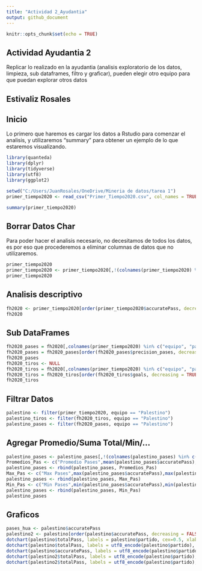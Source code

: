 ```yaml
---
title: "Actividad 2_Ayudantia"
output: github_document
---
```


```r
knitr::opts_chunk$set(echo = TRUE)
```
## Actividad Ayudantia 2
Replicar lo realizado en la ayudantia (analisis exploratorio de los datos, limpieza, sub dataframes, filtro y graficar), pueden elegir otro equipo para que puedan explorar otros datos

## Estivaliz Rosales

## Inicio

Lo primero que haremos es cargar los datos a Rstudio para comenzar el analisis, y utilizaremos "summary" para obtener un ejemplo de lo que estaremos visualizando.

```r
library(quanteda)
library(dplyr)
library(tidyverse)
library(utf8)
library(ggplot2)

setwd("C:/Users/JuanRosales/OneDrive/Mineria de datos/tarea 1")
primer_tiempo2020 <- read_csv("Primer_Tiempo2020.csv", col_names = TRUE)

summary(primer_tiempo2020)
```

## Borrar Datos Char

Para poder hacer el analisis necesario, no decesitamos de todos los datos, es por eso que procederemos a eliminar columnas de datos que no utilizaremos.
```r
primer_tiempo2020
primer_tiempo2020 <- primer_tiempo2020[,!(colnames(primer_tiempo2020) %in% c("id_partido", "fasepartido", "local", "tiempo","formationUsed", "torneo"))]
primer_tiempo2020
```

## Analisis descriptivo

```r
fh2020 <- primer_tiempo2020[order(primer_tiempo2020$accuratePass, decreasing = TRUE),]
fh2020
```

## Sub DataFrames
```r
fh2020_pases = fh2020[,colnames(primer_tiempo2020) %in% c("equipo", "partido", "accuratePass", "totalPass", "precision_pases")]
fh2020_pases = fh2020_pases[order(fh2020_pases$precision_pases, decreasing = TRUE),]
fh2020_pases
fh2020_tiros <- NULL
fh2020_tiros = fh2020[,colnames(primer_tiempo2020) %in% c("equipo", "partido", "goals", "ontargetScoringAtt", "totalScoringAtt", "blockedScoringAtt", "shotOffTarget", "precision_tiros")]
fh2020_tiros = fh2020_tiros[order(fh2020_tiros$goals, decreasing = TRUE),]
fh2020_tiros
```

## Filtrar Datos
```r
palestino <- filter(primer_tiempo2020, equipo == "Palestino")
palestino_tiros <- filter(fh2020_tiros, equipo == "Palestino")
palestino_pases <- filter(fh2020_pases, equipo == "Palestino")
```

## Agregar Promedio/Suma Total/Min/...
```r
palestino_pases <- palestino_pases[,!(colnames(palestino_pases) %in% c("equipo"))] 
Promedios_Pas <- c("Promedio Pases",mean(palestino_pases$accuratePass),mean(palestino_pases$totalPass),mean(palestino_pases$precision_pases))
palestino_pases <- rbind(palestino_pases, Promedios_Pas)
Max_Pas <- c("Max Pases",max(palestino_pases$accuratePass),max(palestino_pases$totalPass),max(palestino_pases$precision_pases))
palestino_pases <- rbind(palestino_pases, Max_Pas)
Min_Pas <- c("Min Pases",min(palestino_pases$accuratePass),min(palestino_pases$totalPass),min(palestino_pases$precision_pases))
palestino_pases <- rbind(palestino_pases, Min_Pas)
palestino_pases
```

## Graficos
```r
pases_hua <- palestino$accuratePass
palestino2 <- palestino[order(palestino$accuratePass, decreasing = FALSE),]
dotchart(palestino$totalPass, labels = palestino$partido, cex=0.5, xlab = "Pases", ylab = "Partido")
dotchart(palestino$totalPass, labels = utf8_encode(palestino$partido), cex=0.5, xlab = "Pases", ylab = "Partido")
dotchart(palestino$accuratePass, labels = utf8_encode(palestino$partido), cex=0.5, xlab = "Pases", ylab = "Partido")
dotchart(palestino2$totalPass, labels = utf8_encode(palestino$partido), cex=0.5, xlab = "Pases", ylab = "Partido")
dotchart(palestino2$totalPass, labels = utf8_encode(palestino$partido), main="Pases Acertados palestino", pch = 16, col=c("darkblue","dodgerblue"),lcolor="gray90", cex=0.8, xlab = "Pases", ylab = "Partido", cex.main=2,cex.lab=1.5)
```


